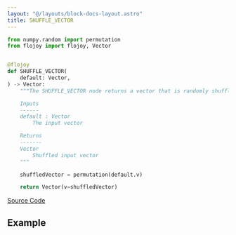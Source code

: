 ```yaml
---
layout: "@/layouts/block-docs-layout.astro"
title: SHUFFLE_VECTOR
---
```



<PythonDocsDisplay docstring={docstring} />

```python
from numpy.random import permutation
from flojoy import flojoy, Vector


@flojoy
def SHUFFLE_VECTOR(
    default: Vector,
) -> Vector:
    """The SHUFFLE_VECTOR node returns a vector that is randomly shuffled

    Inputs
    ------
    default : Vector
        The input vector

    Returns
    -------
    Vector
        Shuffled input vector
    """

    shuffledVector = permutation(default.v)

    return Vector(v=shuffledVector)

```

[Source Code](https://github.com/flojoy-ai/blocks/blob/main/blocks/TRANSFORMERS/VECTOR_MANIPULATION/SHUFFLE_VECTOR/SHUFFLE_VECTOR.py)

## Example
